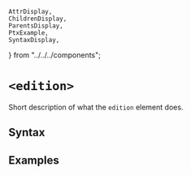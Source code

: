     AttrDisplay,
    ChildrenDisplay,
    ParentsDisplay,
    PtxExample,
    SyntaxDisplay,
} from "../../../components";

# `<edition>`

Short description of what the `edition` element does.

## Syntax

<SyntaxDisplay name="edition" />

## Examples

    